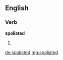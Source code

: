 ==English==

===Verb===
'''spoliated'''

# {{en-past of|spoliate}}

[[de:spoliated]]
[[mg:spoliated]]